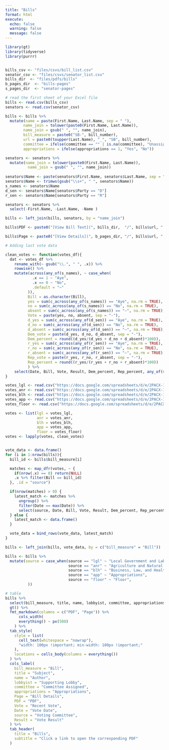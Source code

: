 ```yaml
---
title: "Bills"
format: html
execute:
  echo: false
  warning: false
  message: false
---
```



```r
library(gt)
library(tidyverse)
library(purrr)


bills_csv <- "files/csvs/bill_list.csv"
senator_csv <- "files/csvs/senator_list.csv"
bills_dir  <- "files/pdfs/bills"
b_pages_dir  <- "bills-pages"
s_pages_dir  <- "senator-pages"

# read the first sheet of your Excel file
bills <- read.csv(bills_csv) 
senators <- read.csv(senator_csv)

bills <- bills %>%
  mutate(name = paste(First.Name, Last.Name, sep = " "),
        name_join = tolower(paste0(First.Name, Last.Name)),
        name_join = gsub(" ", "", name_join),
        bill_measure = paste0("SB-", bill_number),
        url = paste0(toupper(Last.Name), "_", "SB", bill_number),
        committee = ifelse(committee == "" | is.na(committee), "Unassigned", committee),
        appropriations = ifelse(appropriations == 1, "Yes", "No")) 

senators <- senators %>%
  mutate(name_join = tolower(paste0(First.Name, Last.Name)),
          name_join = gsub(" ", "", name_join))
          
senators$Name <- paste(senators$First.Name, senators$Last.Name, sep = " ")
senators$Name <- trimws(gsub("\\s+", " ", senators$Name)) 
s_names <- senators$Name
d_sen <- senators$Name[senators$Party == "D"]
r_sen <- senators$Name[senators$Party == "R"]

senators <- senators %>%
  select(-First.Name, -Last.Name, -Name )

bills <- left_join(bills, senators, by = "name_join")

bills$PDF <- paste0("[View Bill Text](", bills_dir,  "/", bills$url, ".pdf)")

bills$Page <- paste0("[View Details](", b_pages_dir, "/", bills$url, ".html)")

# Adding last vote data

clean_votes <- function(votes_df){
  dat <- votes_df %>%
    rename_with(~ gsub("\\.", " ", .x)) %>%  
    rowwise() %>%
    mutate(across(any_of(s_names), ~ case_when(
            .x == 1 ~ "Aye",
            .x == 0 ~ "No",
            .default = "—"
          )),   
          Bill = as.character(Bill),
          yes = sum(c_across(any_of(s_names)) == "Aye", na.rm = TRUE),
          no = sum(c_across(any_of(s_names)) == "No", na.rm = TRUE),
          absent = sum(c_across(any_of(s_names)) == "—", na.rm = TRUE),
          Vote = paste(yes, no, absent, sep = "-"),
          d_yes = sum(c_across(any_of(d_sen)) == "Aye", na.rm = TRUE),
          d_no = sum(c_across(any_of(d_sen)) == "No", na.rm = TRUE),
          d_absent = sum(c_across(any_of(d_sen)) == "—", na.rm = TRUE),
          Dem_vote = paste(d_yes, d_no, d_absent, sep = "-"),
          Dem_percent = round((d_yes/(d_yes + d_no + d_absent)*100)),
          r_yes = sum(c_across(any_of(r_sen)) == "Aye", na.rm = TRUE),
          r_no = sum(c_across(any_of(r_sen)) == "No", na.rm = TRUE),
          r_absent = sum(c_across(any_of(r_sen)) == "—", na.rm = TRUE),
          Rep_vote = paste(r_yes, r_no, r_absent, sep = "-"),
          Rep_percent = round((r_yes/(r_yes + r_no + r_absent)*100))
          ) %>%
    select(Date, Bill, Vote, Result, Dem_percent, Rep_percent, any_of(s_names))
}

votes_lgl <- read.csv("https://docs.google.com/spreadsheets/d/e/2PACX-1vSWsxVKMyPrvGZW1VFD0_DdTsMmH-dzITniXvWusbbG34FPwj7uWsIDB6B_6Sb5AdK94SbZ75eL0vTT/pub?gid=0&single=true&output=csv") 
votes_anr <- read.csv("https://docs.google.com/spreadsheets/d/e/2PACX-1vSWsxVKMyPrvGZW1VFD0_DdTsMmH-dzITniXvWusbbG34FPwj7uWsIDB6B_6Sb5AdK94SbZ75eL0vTT/pub?gid=1077921709&single=true&output=csv") 
votes_blh <- read.csv("https://docs.google.com/spreadsheets/d/e/2PACX-1vSWsxVKMyPrvGZW1VFD0_DdTsMmH-dzITniXvWusbbG34FPwj7uWsIDB6B_6Sb5AdK94SbZ75eL0vTT/pub?gid=1971997036&single=true&output=csv") 
votes_app <- read.csv("https://docs.google.com/spreadsheets/d/e/2PACX-1vSWsxVKMyPrvGZW1VFD0_DdTsMmH-dzITniXvWusbbG34FPwj7uWsIDB6B_6Sb5AdK94SbZ75eL0vTT/pub?gid=578574660&single=true&output=csv") 
votes_floor <- read.csv("https://docs.google.com/spreadsheets/d/e/2PACX-1vSWsxVKMyPrvGZW1VFD0_DdTsMmH-dzITniXvWusbbG34FPwj7uWsIDB6B_6Sb5AdK94SbZ75eL0vTT/pub?gid=192921423&single=true&output=csv")

votes <- list(lgl = votes_lgl,
              anr = votes_anr,
              blh = votes_blh,
              app = votes_app,
              floor = votes_floor)
votes <- lapply(votes, clean_votes)


vote_data <- data.frame()
for (i in 1:nrow(bills)){
  bill_id <- bills$bill_measure[i]

  matches <- map_dfr(votes, ~ {
    if(nrow(.x) == 0) return(NULL)
    .x %>% filter(Bill == bill_id)
  }, .id = "source")

  if(nrow(matches) > 0) {
    latest_match <- matches %>%
      ungroup() %>%
      filter(Date == max(Date)) %>%
      select(source, Date, Bill, Vote, Result, Dem_percent, Rep_percent)
  } else {
    latest_match <- data.frame() 
  }

  vote_data = bind_rows(vote_data, latest_match)
}

bills <- left_join(bills, vote_data, by = c("bill_measure" = "Bill"))

bills <- bills %>%
  mutate(source = case_when(source == "lgl" ~ "Local Government and Labor",
                            source == "anr" ~ "Agriculture and Natural Resources",
                            source == "blh" ~ "Business, Law, and Health",
                            source == "app" ~ "Appropriations",
                            source == "floor" ~ "Floor",
          ))

# table
bills %>%
  select(bill_measure, title, name, lobbyist, committee, appropriations, PDF, Page, Vote, Date, source, Result) %>% 
  gt() %>% 
  fmt_markdown(columns = c("PDF", "Page")) %>%
      cols_width(
      everything() ~ px(500)  
    ) %>%
  tab_style(
    style = list(
      cell_text(whitespace = "nowrap"),
      "width: 100px !important; min-width: 100px !important;"
    ),
    locations = cells_body(columns = everything())
  ) %>%
  cols_label(
    bill_measure = "Bill",
    title = "Subject",
    name = "Author",
    lobbyist = "Supporting Lobby",
    committee = "Committee Assigned",
    appropriations = "Appropriations",
    Page = "Bill Details",
    PDF = "PDF",
    Vote = "Recent Vote",
    Date = "Vote Date", 
    source = "Voting Committee",
    Result = "Vote Result"
  ) %>%
  tab_header(
    title = "Bills",
    subtitle = "Click a link to open the corresponding PDF"
  )
```
